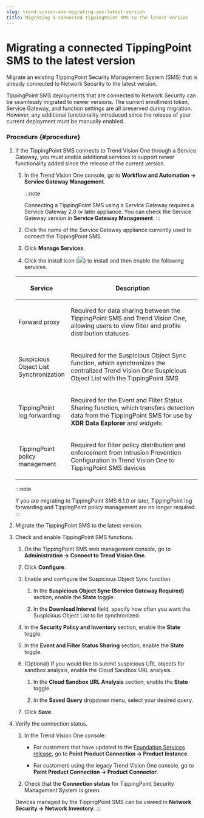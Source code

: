 ```yaml
---
slug: trend-vision-one-migrating-sms-latest-version
title: Migrating a connected TippingPoint SMS to the latest version
---
```

# Migrating a connected TippingPoint SMS to the latest version

Migrate an existing TippingPoint Security Management System (SMS) that is already connected to Network Security to the latest version.

TippingPoint SMS deployments that are connected to Network Security can be seamlessly migrated to newer versions. The current enrollment token, Service Gateway, and function settings are all preserved during migration. However, any additional functionality introduced since the release of your current deployment must be manually enabled.

### Procedure {#procedure}

1.  If the TippingPoint SMS connects to Trend Vision One through a Service Gateway, you must enable additional services to support newer functionality added since the release of the current version.

    1.  In the Trend Vision One console, go to **Workflow and Automation → Service Gateway Management**.

        :::note

        Connecting a TippingPoint SMS using a Service Gateway requires a Service Gateway 2.0 or later appliance. You can check the Service Gateway version in **Service Gateway Management**.
        :::

    2.  Click the name of the Service Gateway appliance currently used to connect the TippingPoint SMS.

    3.  Click **Manage Services**.

    4.  Click the install icon (![](/images/SG2_install_icon=GUID-feef28dd-2ddb-4093-b4e4-5455a0b110bb.webp)) to install and then enable the following services.

    <table>
    <colgroup>
    <col style="width: 25%" />
    <col style="width: 75%" />
    </colgroup>
    <thead>
    <tr>
    <th><p>Service</p></th>
    <th><p>Description</p></th>
    </tr>
    </thead>
    <tbody>
    <tr>
    <td id="GUID-D182900E-BE0D-4C06-9BE4-8929FF3EB14B__SGServicesTableProxy"><p>Forward proxy</p></td>
    <td id="GUID-D182900E-BE0D-4C06-9BE4-8929FF3EB14B__SGServicesTableProxyDesc"><p>Required for data sharing between the TippingPoint SMS and Trend Vision One, allowing users to view filter and profile distribution statuses</p></td>
    </tr>
    <tr>
    <td id="GUID-D182900E-BE0D-4C06-9BE4-8929FF3EB14B__SGServicesTableSO"><p>Suspicious Object List Synchronization</p></td>
    <td><p>Required for the Suspicious Object Sync function, which synchronizes the centralized Trend Vision One Suspicious Object List with the TippingPoint SMS</p></td>
    </tr>
    <tr>
    <td id="GUID-D182900E-BE0D-4C06-9BE4-8929FF3EB14B__SGServicesTableTPLog"><p>TippingPoint log forwarding</p></td>
    <td id="GUID-D182900E-BE0D-4C06-9BE4-8929FF3EB14B__SGServicesTableTPLogDesc"><p>Required for the Event and Filter Status Sharing function, which transfers detection data from the TippingPoint SMS for use by <strong>XDR Data Explorer</strong> and widgets</p></td>
    </tr>
    <tr>
    <td id="GUID-D182900E-BE0D-4C06-9BE4-8929FF3EB14B__SGServicesTableTPPolicy"><p>TippingPoint policy management</p></td>
    <td id="GUID-D182900E-BE0D-4C06-9BE4-8929FF3EB14B__SGServicesTableTPPolicyDesc"><p>Required for filter policy distribution and enforcement from Intrusion Prevention Configuration in Trend Vision One to TippingPoint SMS devices</p></td>
    </tr>
    </tbody>
    </table>

    :::note

    If you are migrating to TippingPoint SMS 6.1.0 or later, TippingPoint log forwarding and TippingPoint policy management are no longer required.
    :::

2.  Migrate the TippingPoint SMS to the latest version.

3.  Check and enable TippingPoint SMS functions.

    1.  On the TippingPoint SMS web management console, go to **Administration → Connect to Trend Vision One**.

    2.  Click **Configure**.

    3.  Enable and configure the Suspicious Object Sync function.

        1.  In the **Suspicious Object Sync (Service Gateway Required)** section, enable the **State** toggle.

        2.  In the **Download Interval** field, specify how often you want the Suspicious Object List to be synchronized.

    4.  In the **Security Policy and Inventory** section, enable the **State** toggle.

    5.  In the **Event and Filter Status Sharing** section, enable the **State** toggle.

    6.  (Optional) If you would like to submit suspicious URL objects for sandbox analysis, enable the Cloud Sandbox URL analysis.

        1.  In the **Cloud Sandbox URL Analysis** section, enable the **State** toggle.

        2.  In the **Saved Query** dropdown menu, select your desired query.

    7.  Click **Save**.

4.  Verify the connection status.

    1.  In the Trend Vision One console:

        - For customers that have updated to the [Foundation Services release](update-foundation-services-release.mdx), go to **Point Product Connection → Product Instance**.

        - For customers using the legacy Trend Vision One console, go to **Point Product Connection → Product Connector**.

    2.  Check that the **Connection status** for TippingPoint Security Management System is green.

    Devices managed by the TippingPoint SMS can be viewed in **Network Security → Network Inventory**.
:::
